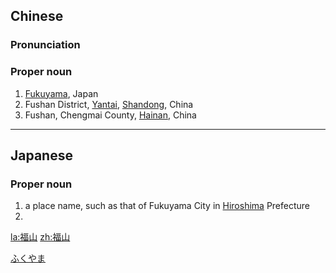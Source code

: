 ==Chinese==
{{zh-forms}}

===Pronunciation===
{{zh-pron
|m=Fúshān
|c=fuk1 saan1
|cat=propn
}}

===Proper noun===
{{zh-proper noun}}

# [[Fukuyama]], Japan
# Fushan District, [[Yantai]], [[Shandong]], China
# Fushan, Chengmai County, [[Hainan]], China

{{zh-cat|Cities}}

----

==Japanese==
{{ja-kanjitab|ふく|やま|yomi=j}}

===Proper noun===
{{ja-pos|ふくやま|proper}}

# a place name, such as that of Fukuyama City in [[Hiroshima]] Prefecture
# {{surname|lang=ja|sort=ふくやま}}

[[Category:ja:Cities|ふくやま]]

[[la:福山]]
[[zh:福山]]